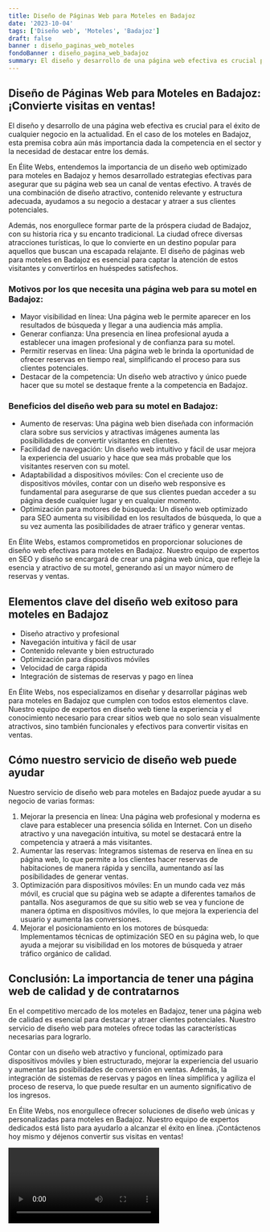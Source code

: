 ```yaml
---
title: Diseño de Páginas Web para Moteles en Badajoz
date: '2023-10-04'
tags: ['Diseño web', 'Moteles', 'Badajoz']
draft: false
banner : diseño_paginas_web_moteles
fondoBanner : diseño_pagina_web_badajoz
summary: El diseño y desarrollo de una página web efectiva es crucial para el éxito de cualquier negocio en la actualidad. En el caso de los moteles en Badajoz, esta premisa cobra aún más importancia dada la competencia en el sector y la necesidad de destacar entre los demás.
---
```


## Diseño de Páginas Web para Moteles en Badajoz: ¡Convierte visitas en ventas!

El diseño y desarrollo de una página web efectiva es crucial para el éxito de cualquier negocio en la actualidad. En el caso de los moteles en Badajoz, esta premisa cobra aún más importancia dada la competencia en el sector y la necesidad de destacar entre los demás.

En Élite Webs, entendemos la importancia de un diseño web optimizado para moteles en Badajoz y hemos desarrollado estrategias efectivas para asegurar que su página web sea un canal de ventas efectivo. A través de una combinación de diseño atractivo, contenido relevante y estructura adecuada, ayudamos a su negocio a destacar y atraer a sus clientes potenciales.

Además, nos enorgullece formar parte de la próspera ciudad de Badajoz, con su historia rica y su encanto tradicional. La ciudad ofrece diversas atracciones turísticas, lo que lo convierte en un destino popular para aquellos que buscan una escapada relajante. El diseño de páginas web para moteles en Badajoz es esencial para captar la atención de estos visitantes y convertirlos en huéspedes satisfechos.

### Motivos por los que necesita una página web para su motel en Badajoz:

- Mayor visibilidad en línea: Una página web le permite aparecer en los resultados de búsqueda y llegar a una audiencia más amplia.
- Generar confianza: Una presencia en línea profesional ayuda a establecer una imagen profesional y de confianza para su motel.
- Permitir reservas en línea: Una página web le brinda la oportunidad de ofrecer reservas en tiempo real, simplificando el proceso para sus clientes potenciales.
- Destacar de la competencia: Un diseño web atractivo y único puede hacer que su motel se destaque frente a la competencia en Badajoz.

### Beneficios del diseño web para su motel en Badajoz:

- Aumento de reservas: Una página web bien diseñada con información clara sobre sus servicios y atractivas imágenes aumenta las posibilidades de convertir visitantes en clientes.
- Facilidad de navegación: Un diseño web intuitivo y fácil de usar mejora la experiencia del usuario y hace que sea más probable que los visitantes reserven con su motel.
- Adaptabilidad a dispositivos móviles: Con el creciente uso de dispositivos móviles, contar con un diseño web responsive es fundamental para asegurarse de que sus clientes puedan acceder a su página desde cualquier lugar y en cualquier momento.
- Optimización para motores de búsqueda: Un diseño web optimizado para SEO aumenta su visibilidad en los resultados de búsqueda, lo que a su vez aumenta las posibilidades de atraer tráfico y generar ventas.

En Élite Webs, estamos comprometidos en proporcionar soluciones de diseño web efectivas para moteles en Badajoz. Nuestro equipo de expertos en SEO y diseño se encargará de crear una página web única, que refleje la esencia y atractivo de su motel, generando así un mayor número de reservas y ventas.

<GifSeo />

<Cta />

## Elementos clave del diseño web exitoso para moteles en Badajoz

- Diseño atractivo y profesional
- Navegación intuitiva y fácil de usar
- Contenido relevante y bien estructurado
- Optimización para dispositivos móviles
- Velocidad de carga rápida
- Integración de sistemas de reservas y pago en línea

En Élite Webs, nos especializamos en diseñar y desarrollar páginas web para moteles en Badajoz que cumplen con todos estos elementos clave. Nuestro equipo de expertos en diseño web tiene la experiencia y el conocimiento necesario para crear sitios web que no solo sean visualmente atractivos, sino también funcionales y efectivos para convertir visitas en ventas.

## Cómo nuestro servicio de diseño web puede ayudar

Nuestro servicio de diseño web para moteles en Badajoz puede ayudar a su negocio de varias formas:

1. Mejorar la presencia en línea: Una página web profesional y moderna es clave para establecer una presencia sólida en Internet. Con un diseño atractivo y una navegación intuitiva, su motel se destacará entre la competencia y atraerá a más visitantes.
2. Aumentar las reservas: Integramos sistemas de reserva en línea en su página web, lo que permite a los clientes hacer reservas de habitaciones de manera rápida y sencilla, aumentando así las posibilidades de generar ventas.
3. Optimización para dispositivos móviles: En un mundo cada vez más móvil, es crucial que su página web se adapte a diferentes tamaños de pantalla. Nos aseguramos de que su sitio web se vea y funcione de manera óptima en dispositivos móviles, lo que mejora la experiencia del usuario y aumenta las conversiones.
4. Mejorar el posicionamiento en los motores de búsqueda: Implementamos técnicas de optimización SEO en su página web, lo que ayuda a mejorar su visibilidad en los motores de búsqueda y atraer tráfico orgánico de calidad.

## Conclusión: La importancia de tener una página web de calidad y de contratarnos

En el competitivo mercado de los moteles en Badajoz, tener una página web de calidad es esencial para destacar y atraer clientes potenciales. Nuestro servicio de diseño web para moteles ofrece todas las características necesarias para lograrlo.

Contar con un diseño web atractivo y funcional, optimizado para dispositivos móviles y bien estructurado, mejorar la experiencia del usuario y aumentar las posibilidades de conversión en ventas. Además, la integración de sistemas de reservas y pagos en línea simplifica y agiliza el proceso de reserva, lo que puede resultar en un aumento significativo de los ingresos.

En Élite Webs, nos enorgullece ofrecer soluciones de diseño web únicas y personalizadas para moteles en Badajoz. Nuestro equipo de expertos dedicados está listo para ayudarlo a alcanzar el éxito en línea. ¡Contáctenos hoy mismo y déjenos convertir sus visitas en ventas!

<Video />

<CtaBot job='Moteles' city='Badajoz'/>

<Gmaps query='Badajoz+españa+maps' />